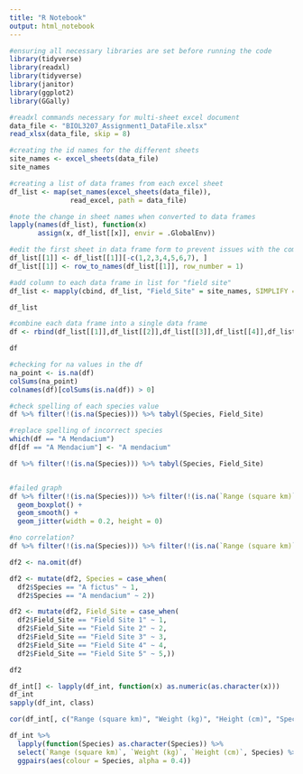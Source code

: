 ```yaml
---
title: "R Notebook"
output: html_notebook
---
```


```r
#ensuring all necessary libraries are set before running the code
library(tidyverse)
library(readxl)
library(tidyverse)
library(janitor)
library(ggplot2)
library(GGally)
```

```r
#readxl commands necessary for multi-sheet excel document
data_file <- "BIOL3207_Assignment1_DataFile.xlsx"
read_xlsx(data_file, skip = 8)
```

```r
#creating the id names for the different sheets
site_names <- excel_sheets(data_file)
site_names
```

```r
#creating a list of data frames from each excel sheet
df_list <- map(set_names(excel_sheets(data_file)),
               read_excel, path = data_file)

#note the change in sheet names when converted to data frames
lapply(names(df_list), function(x)
       assign(x, df_list[[x]], envir = .GlobalEnv))
```

```r
#edit the first sheet in data frame form to prevent issues with the comments within the excel document
df_list[[1]] <- df_list[[1]][-c(1,2,3,4,5,6,7), ]
df_list[[1]] <- row_to_names(df_list[[1]], row_number = 1)

#add column to each data frame in list for "field site"
df_list <- mapply(cbind, df_list, "Field_Site" = site_names, SIMPLIFY = F)

df_list
```

```r
#combine each data frame into a single data frame
df <- rbind(df_list[[1]],df_list[[2]],df_list[[3]],df_list[[4]],df_list[[5]])

df
```

```r
#checking for na values in the df
na_point <- is.na(df)
colSums(na_point)
colnames(df)[colSums(is.na(df)) > 0]
```

```r
#check spelling of each species value
df %>% filter(!(is.na(Species))) %>% tabyl(Species, Field_Site)
```

```r
#replace spelling of incorrect species
which(df == "A Mendacium")
df[df == "A Mendacium"] <- "A mendacium"
```

```r
df %>% filter(!(is.na(Species))) %>% tabyl(Species, Field_Site)
```

```r

```

```r
#failed graph
df %>% filter(!(is.na(Species))) %>% filter(!(is.na(`Range (square km)`))) %>% ggplot(mapping = aes(x = Field_Site, y = `Range (square km)`, colour = Field_Site)) +
  geom_boxplot() +
  geom_smooth() +
  geom_jitter(width = 0.2, height = 0)
```

```r
#no correlation?
df %>% filter(!(is.na(Species))) %>% filter(!(is.na(`Range (square km)`))) %>% ggplot(mapping = aes(x = `Weight (kg)`, y = `Range (square km)`, colour = Field_Site)) + geom_point() + geom_smooth()
```

```r
df2 <- na.omit(df)

df2 <- mutate(df2, Species = case_when(
  df2$Species == "A fictus" ~ 1,
  df2$Species == "A mendacium" ~ 2))

df2 <- mutate(df2, Field_Site = case_when(
  df2$Field_Site == "Field Site 1" ~ 1,
  df2$Field_Site == "Field Site 2" ~ 2,
  df2$Field_Site == "Field Site 3" ~ 3,
  df2$Field_Site == "Field Site 4" ~ 4,
  df2$Field_Site == "Field Site 5" ~ 5,))

df2
```

```r
df_int[] <- lapply(df_int, function(x) as.numeric(as.character(x)))
df_int
sapply(df_int, class)
```

```r
cor(df_int[, c("Range (square km)", "Weight (kg)", "Height (cm)", "Species", "Year")])
```

```r
df_int %>%
  lapply(function(Species) as.character(Species)) %>%
  select(`Range (square km)`, `Weight (kg)`, `Height (cm)`, Species) %>%
  ggpairs(aes(colour = Species, alpha = 0.4))
```


















